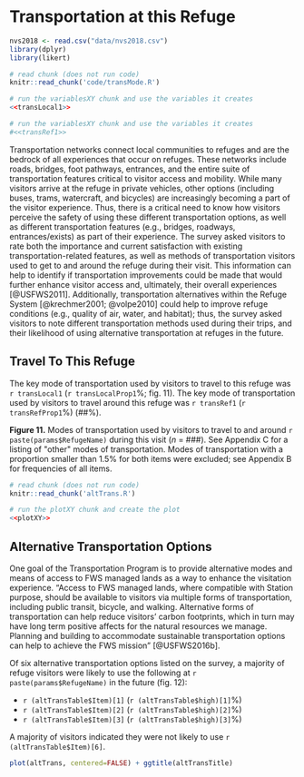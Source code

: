 # Transportation at this Refuge

```r
nvs2018 <- read.csv("data/nvs2018.csv")
library(dplyr)
library(likert)

# read chunk (does not run code)
knitr::read_chunk('code/transMode.R')
```

```r
# run the variablesXY chunk and use the variables it creates
<<transLocal1>>
```

```r
# run the variablesXY chunk and use the variables it creates
#<<transRef1>>
```
Transportation networks connect local communities to refuges and are the bedrock of all experiences that occur on refuges. These networks include roads, bridges, foot pathways, entrances, and the entire suite of transportation features critical to visitor access and mobility. While many visitors arrive at the refuge in private vehicles, other options (including buses, trams, watercraft, and bicycles) are increasingly becoming a part of the visitor experience. Thus, there is a critical need to know how visitors perceive the safety of using these different transportation options, as well as different transportation features (e.g., bridges, roadways, entrances/exists) as part of their experience. The survey asked visitors to rate both the importance and current satisfaction with existing transportation-related features, as well as methods of transportation visitors used to get to and around the refuge during their visit. This information can help to identify if transportation improvements could be made that would further enhance visitor access and, ultimately, their overall experiences [@USFWS2011]. Additionally, transportation alternatives within the Refuge System [@krechmer2001; @volpe2010] could help to improve refuge conditions (e.g., quality of air, water, and habitat); thus, the survey asked visitors to note different transportation methods used during their trips, and their likelihood of using alternative transportation at refuges in the future.

## Travel To This Refuge

The key mode of transportation used by visitors to travel to this refuge was `r transLocal1` (`r transLocalProp1`%; fig. 11). The key mode of transportation used by visitors to travel around this refuge was `r transRef1` (`r transRefProp1`%) (##%).

**Figure 11.** Modes of transportation used by visitors to travel to and around `r paste(params$RefugeName)` during this visit (*n* = ###). See Appendix C for a listing of &quot;other&quot; modes of transportation. Modes of transportation with a proportion smaller than 1.5% for both items were excluded; see Appendix B for frequencies of all items.

```r
# read chunk (does not run code)
knitr::read_chunk('altTrans.R')
```

```r
# run the plotXY chunk and create the plot
<<plotXY>>
```

## Alternative Transportation Options

One goal of the Transportation Program is to provide alternative modes and means of access to FWS managed lands as a way to enhance the visitation experience. "Access to FWS managed lands, where compatible with Station purpose, should be available to visitors via multiple forms of transportation, including public transit, bicycle, and walking. Alternative forms of transportation can help reduce visitors' carbon footprints, which in turn may have long term positive affects for the natural resources we manage. Planning and building to accommodate sustainable transportation options can help to achieve the FWS mission" [@USFWS2016b].

Of six alternative transportation options listed on the survey, a majority of refuge visitors were likely to use the following at `r paste(params$RefugeName)` in the future (fig. 12):

- `r (altTransTable$Item)[1]` (`r (altTransTable$high)[1]`%)
- `r (altTransTable$Item)[2]` (`r (altTransTable$high)[2]`%)
- `r (altTransTable$Item)[3]` (`r (altTransTable$high)[3]`%)

A majority of visitors indicated they were not likely to use `r (altTransTable$Item)[6]`.

```r
plot(altTrans, centered=FALSE) + ggtitle(altTransTitle)
```